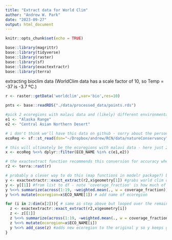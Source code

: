 ```yaml
---
title: "Extract data for World Clim"
author: "Andrew W. Park"
date: "2023-09-27"
output: html_document
---
```


```r
knitr::opts_chunk$set(echo = TRUE)
```

```r
base::library(magrittr)
base::library(tidyverse)
base::library(raster)
base::library(sf)
base::library(exactextractr)
base::library(terra)
```

extracting bioclim data (WorldClim data has a scale factor of 10, so Temp = -37 is -3.7 ºC.)

```r
r <- raster::getData('worldclim',var='bio',res=10)
```


```r
pnts <- base::readRDS("./data/processed_data/points.rds")
```



```r
#pick 2 ecoregions with malavi data and (likely) different environmental conditions
e1 <- "Alaska Range"
e2 <- "Central Asian Northern Desert"

# i don't think we'll have this data on github - sorry about the personal path
ecoReg <- sf::st_read(dsn="~/Dropbox/andrew/RCN/data/natureConservancy",layer="tnc_terr_ecoregions")

# this will ultimately be the ecoregions with malavi data - here just 2 as an example
x <- ecoReg %<>% dplyr::filter(ECO_NAME %in% c(e1,e2))

# the exactextract function recommends this conversion for accuracy when extracting from raster stack
r2 <- terra::rast(r)

# probably a clever way to do this (map functions in modelr package?) but this method is not terrible
y <- exactextractr::exact_extract(r2,x$geometry[1]) #grabs world clim data for ecoregion - returned as list
y <- y[[1]] #from list to df - note 'coverage_fraction' is how much of raster cell falls within shape
y %<>% summarize(across(1:19, ~weighted.mean(., w = coverage_fraction))) #mean for all 19 worldclim vars weighted by coverage_fraction
y %<>% mutate(ecoregion=x$ECO_NAME[1]) # add name of ecoregion

for (i in 2:dim(x[2])){ # same as step above but looped over the remaining 2:n ecoregions
  z <- exactextractr::exact_extract(r2,x$geometry[i])
  z <- z[[1]]
  z %<>% summarize(across(1:19, ~weighted.mean(., w = coverage_fraction)))
  z %<>% mutate(ecoregion=x$ECO_NAME[i])
  y %<>% add_case(z) #adds new ecoregion to the original y so y keeps growing and ends up as one df with all ecoregs and all 19 bioclim vars averaged
}


```

